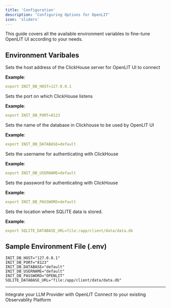 ```yaml
---
title: 'Configuration'
description: 'Configuring Options for OpenLIT'
icon: 'sliders'
---
```


This guide covers all the available environment variables to fine-tune OpenLIT UI according to your needs.

## Environment Varibales

<ResponseField name="INIT_DB_HOST" required>
  Sets the host address of the ClickHouse server for OpenLIT UI to connect

  **Example**:
  ```yaml
  export INIT_DB_HOST=127.0.0.1
  ```
</ResponseField>

<ResponseField name="INIT_DB_PORT" required>
  Sets the port on which ClickHouse listens

  **Example**:
  ```yaml
  export INIT_DB_PORT=8123
  ```
</ResponseField>

<ResponseField name="INIT_DB_DATABASE" required>
  Sets the name of the database in Clickhouse to be used by OpenLIT UI

  **Example**:
  ```yaml
  export INIT_DB_DATABASE=default
  ```
</ResponseField>

<ResponseField name="INIT_DB_USERNAME" required>
  Sets the username for authenticating with ClickHouse

  **Example**:
  ```yaml
  export INIT_DB_USERNAME=default
  ```
</ResponseField>

<ResponseField name="INIT_DB_PASSWORD" required>
  Sets the password for authenticating with ClickHouse

  **Example**:
  ```yaml
  export INIT_DB_PASSWORD=default
  ```
</ResponseField>

<ResponseField name="SQLITE_DATABASE_URL" required>
  Sets the location where SQLITE data is stored.

  **Example**:
  ```yaml
  export SQLITE_DATABASE_URL=file:/app/client/data/data.db
  ```
</ResponseField>

## Sample Environment File (.env)

```.env.example .env
INIT_DB_HOST="127.0.0.1"
INIT_DB_PORT="8123"
INIT_DB_DATABASE="default"
INIT_DB_USERNAME="default"
INIT_DB_PASSWORD="OPENLIT"
SQLITE_DATABASE_URL="file:/app/client/data/data.db"
```

---

<CardGroup cols={2}>
<Card title="Integrations" href="/latest/integrations/introduction" icon='circle-nodes'>
Integrate your LLM Provider with OpenLIT 
</Card>
<Card title="Connections" href="/latest/connections/intro" icon='link'>
Connect to your existing Observablity Platform
</Card>
</CardGroup>